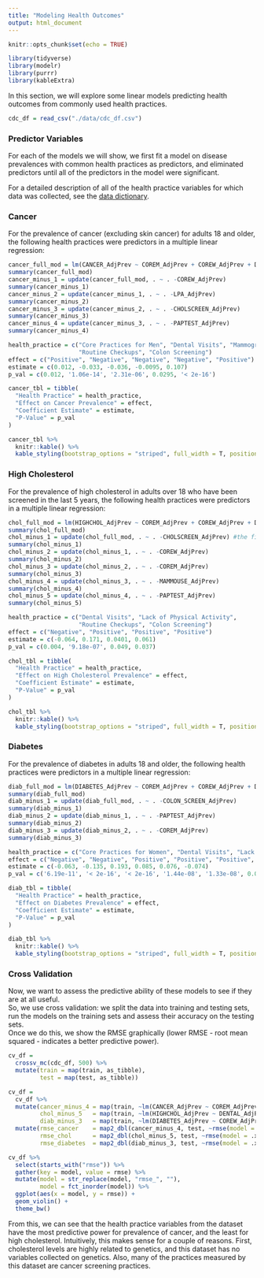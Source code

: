 ```yaml
---
title: "Modeling Health Outcomes"
output: html_document
---
```


```r
knitr::opts_chunk$set(echo = TRUE)

library(tidyverse)
library(modelr)
library(purrr)
library(kableExtra)
```

In this section, we will explore some linear models predicting health outcomes from commonly used health practices.

```r
cdc_df = read_csv("./data/cdc_df.csv")
```

### Predictor Variables  

For each of the models we will show, we first fit a model on disease prevalences with common health practices as predictors, and eliminated predictors until all of the predictors in the model were significant.   
  
For a detailed description of all of the health practice variables for which data was collected, see the [data dictionary](data_dictionary.html).

### Cancer   
  
For the prevalence of cancer (excluding skin cancer) for adults 18 and older, the following health practices were predictors in a multiple linear regression:  

```r
cancer_full_mod = lm(CANCER_AdjPrev ~ COREM_AdjPrev + COREW_AdjPrev + DENTAL_AdjPrev + LPA_AdjPrev + MAMMOUSE_AdjPrev + PAPTEST_AdjPrev + CHECKUP_AdjPrev + CHOLSCREEN_AdjPrev + COLON_SCREEN_AdjPrev, data = cdc_df)
summary(cancer_full_mod)
cancer_minus_1 = update(cancer_full_mod, . ~ . -COREW_AdjPrev)
summary(cancer_minus_1)
cancer_minus_2 = update(cancer_minus_1, . ~ . -LPA_AdjPrev)
summary(cancer_minus_2)
cancer_minus_3 = update(cancer_minus_2, . ~ . -CHOLSCREEN_AdjPrev)
summary(cancer_minus_3)
cancer_minus_4 = update(cancer_minus_3, . ~ . -PAPTEST_AdjPrev)
summary(cancer_minus_4)
```

```r
health_practice = c("Core Practices for Men", "Dental Visits", "Mammogram Usage",
                    "Routine Checkups", "Colon Screening")
effect = c("Positive", "Negative", "Negative", "Negative", "Positive")
estimate = c(0.012, -0.033, -0.036, -0.0095, 0.107)
p_val = c(0.012, '1.06e-14', '2.31e-06', 0.0295, '< 2e-16')

cancer_tbl = tibble(
  "Health Practice" = health_practice,
  "Effect on Cancer Prevalence" = effect,
  "Coefficient Estimate" = estimate,
  "P-Value" = p_val
)

cancer_tbl %>%
  knitr::kable() %>%
  kable_styling(bootstrap_options = "striped", full_width = T, position = "center")
```

### High Cholesterol   

For the prevalence of high cholesterol in adults over 18 who have been screened in the last 5 years, the following health practices were predictors in a multiple linear regression:  

```r
chol_full_mod = lm(HIGHCHOL_AdjPrev ~ COREM_AdjPrev + COREW_AdjPrev + DENTAL_AdjPrev + LPA_AdjPrev + MAMMOUSE_AdjPrev + PAPTEST_AdjPrev + CHECKUP_AdjPrev + CHOLSCREEN_AdjPrev + COLON_SCREEN_AdjPrev, data = cdc_df)
summary(chol_full_mod)
chol_minus_1 = update(chol_full_mod, . ~ . -CHOLSCREEN_AdjPrev) #the first thing I took out!
summary(chol_minus_1)
chol_minus_2 = update(chol_minus_1, . ~ . -COREW_AdjPrev)
summary(chol_minus_2)
chol_minus_3 = update(chol_minus_2, . ~ . -COREM_AdjPrev)
summary(chol_minus_3)
chol_minus_4 = update(chol_minus_3, . ~ . -MAMMOUSE_AdjPrev)
summary(chol_minus_4)
chol_minus_5 = update(chol_minus_4, . ~ . -PAPTEST_AdjPrev)
summary(chol_minus_5)
```

```r
health_practice = c("Dental Visits", "Lack of Physical Activity",
                    "Routine Checkups", "Colon Screening")
effect = c("Negative", "Positive", "Positive", "Positive")
estimate = c(-0.064, 0.171, 0.0401, 0.061)
p_val = c(0.004, '9.18e-07', 0.049, 0.037)

chol_tbl = tibble(
  "Health Practice" = health_practice,
  "Effect on High Cholesterol Prevalence" = effect,
  "Coefficient Estimate" = estimate,
  "P-Value" = p_val
)

chol_tbl %>%
  knitr::kable() %>%
  kable_styling(bootstrap_options = "striped", full_width = T, position = "center")
```


### Diabetes    

For the prevalence of diabetes in adults 18 and older, the following health practices were predictors in a multiple linear regression:  

```r
diab_full_mod = lm(DIABETES_AdjPrev ~ COREM_AdjPrev + COREW_AdjPrev + DENTAL_AdjPrev + LPA_AdjPrev + MAMMOUSE_AdjPrev + PAPTEST_AdjPrev + CHECKUP_AdjPrev + CHOLSCREEN_AdjPrev + COLON_SCREEN_AdjPrev, data = cdc_df)
summary(diab_full_mod)
diab_minus_1 = update(diab_full_mod, . ~ . -COLON_SCREEN_AdjPrev)
summary(diab_minus_1)
diab_minus_2 = update(diab_minus_1, . ~ . -PAPTEST_AdjPrev)
summary(diab_minus_2)
diab_minus_3 = update(diab_minus_2, . ~ . -COREM_AdjPrev)
summary(diab_minus_3)
```

```r
health_practice = c("Core Practices for Women", "Dental Visits", "Lack of Physical Activity", "Mammogram Usage", "Routine Checkups", "Cholesterol Screening")
effect = c("Negative", "Negative", "Positive", "Positive", "Positive", "Negative")
estimate = c(-0.063, -0.135, 0.193, 0.085, 0.076, -0.074)
p_val = c('6.19e-11', '< 2e-16', '< 2e-16', '1.44e-08', '1.33e-08', 0.0004)

diab_tbl = tibble(
  "Health Practice" = health_practice,
  "Effect on Diabetes Prevalence" = effect,
  "Coefficient Estimate" = estimate,
  "P-Value" = p_val
)

diab_tbl %>%
  knitr::kable() %>%
  kable_styling(bootstrap_options = "striped", full_width = T, position = "center")
```

### Cross Validation  
  
Now, we want to assess the predictive ability of these models to see if they are at all useful.  
So, we use cross validation: we split the data into training and testing sets, run the models on the training sets and assess their accuracy on the testing sets.  
Once we do this, we show the RMSE graphically (lower RMSE - root mean squared - indicates a better predictive power).  


```r
cv_df =
  crossv_mc(cdc_df, 500) %>% 
  mutate(train = map(train, as_tibble),
         test = map(test, as_tibble))

cv_df = 
  cv_df %>% 
  mutate(cancer_minus_4 = map(train, ~lm(CANCER_AdjPrev ~ COREM_AdjPrev + DENTAL_AdjPrev + MAMMOUSE_AdjPrev + CHECKUP_AdjPrev + COLON_SCREEN_AdjPrev, data = .x)),
         chol_minus_5   = map(train, ~lm(HIGHCHOL_AdjPrev ~ DENTAL_AdjPrev + LPA_AdjPrev + CHECKUP_AdjPrev + COLON_SCREEN_AdjPrev, data = .x)),
         diab_minus_3   = map(train, ~lm(DIABETES_AdjPrev ~ COREW_AdjPrev + DENTAL_AdjPrev + LPA_AdjPrev + MAMMOUSE_AdjPrev + CHECKUP_AdjPrev + CHOLSCREEN_AdjPrev, data = .x))) %>% 
  mutate(rmse_cancer    = map2_dbl(cancer_minus_4, test, ~rmse(model = .x, data = .y)),
         rmse_chol      = map2_dbl(chol_minus_5, test, ~rmse(model = .x, data = .y)),
         rmse_diabetes  = map2_dbl(diab_minus_3, test, ~rmse(model = .x, data = .y)))

cv_df %>% 
  select(starts_with("rmse")) %>% 
  gather(key = model, value = rmse) %>% 
  mutate(model = str_replace(model, "rmse_", ""), 
         model = fct_inorder(model)) %>% 
  ggplot(aes(x = model, y = rmse)) + 
  geom_violin() +
  theme_bw()
```

From this, we can see that the health practice variables from the dataset have the most predictive power for prevalence of cancer, and the least for high cholesterol. Intuitively, this makes sense for a couple of reasons. First, cholesterol levels are highly related to genetics, and this dataset has no variables collected on genetics. Also, many of the practices measured by this dataset are cancer screening practices.  